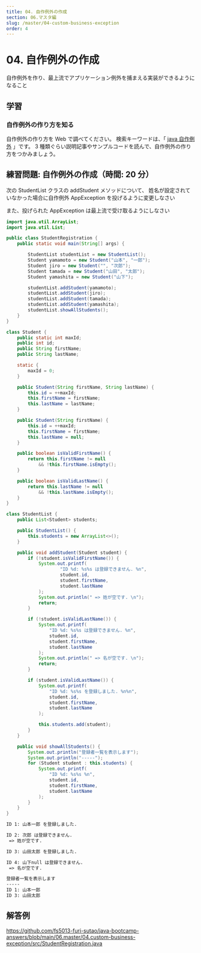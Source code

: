 ```yaml
---
title: 04. 自作例外の作成
section: 06.マスタ編
slug: /master/04-custom-business-exception
order: 4
---
```


# 04. 自作例外の作成

<p className="goal">自作例外を作り、最上流でアプリケーション例外を捕まえる実装ができるようになること</p>

## 学習

### 自作例外の作り方を知る

自作例外の作り方を Web で調べてください。
検索キーワードは、「 [java 自作例外](https://www.google.com/search?q=java+自作例外) 」です。
3 種類ぐらい説明記事やサンプルコードを読んで、自作例外の作り方をつかみましょう。

## 練習問題: 自作例外の作成（時間: 20 分）

次の StudentList クラスの addStudent メソッドについて、
姓名が設定されていなかった場合に自作例外 AppException を投げるように変更しなさい

また、投げられた AppException は最上流で受け取るようにしなさい

```java title=src/StudentRegistration.java
import java.util.ArrayList;
import java.util.List;

public class StudentRegistration {
    public static void main(String[] args) {

        StudentList studentList = new StudentList();
        Student yamamoto = new Student("山本", "一郎");
        Student jiro = new Student("", "次郎");
        Student tamada = new Student("山田", "太郎");
        Student yamashita = new Student("山下");

        studentList.addStudent(yamamoto);
        studentList.addStudent(jiro);
        studentList.addStudent(tamada);
        studentList.addStudent(yamashita);
        studentList.showAllStudents();
    }
}

class Student {
    public static int maxId;
    public int id;
    public String firstName;
    public String lastName;

    static {
        maxId = 0;
    }

    public Student(String firstName, String lastName) {
        this.id = ++maxId;
        this.firstName = firstName;
        this.lastName = lastName;
    }

    public Student(String firstName) {
        this.id = ++maxId;
        this.firstName = firstName;
        this.lastName = null;
    }

    public boolean isValidFirstName() {
        return this.firstName != null
            && !this.firstName.isEmpty();
    }

    public boolean isValidLastName() {
        return this.lastName != null
            && !this.lastName.isEmpty();
    }
}

class StudentList {
    public List<Student> students;

    public StudentList() {
        this.students = new ArrayList<>();
    }

    public void addStudent(Student student) {
        if (!student.isValidFirstName()) {
            System.out.printf(
                    "ID %d: %s%s は登録できません. %n",
                    student.id,
                    student.firstName,
                    student.lastName
            );
            System.out.println(" => 姓が空です. \n");
            return;
        }

        if (!student.isValidLastName()) {
            System.out.printf(
                "ID %d: %s%s は登録できません. %n",
                student.id,
                student.firstName,
                student.lastName
            );
            System.out.println(" => 名が空です. \n");
            return;
        }

        if (student.isValidLastName()) {
            System.out.printf(
                "ID %d: %s%s を登録しました. %n%n",
                student.id,
                student.firstName,
                student.lastName
            );

            this.students.add(student);
        }
    }

    public void showAllStudents() {
        System.out.println("登録者一覧を表示します");
        System.out.println("-----");
        for (Student student : this.students) {
            System.out.printf(
                "ID %d: %s%s %n",
                student.id,
                student.firstName,
                student.lastName
            );
        }
    }
}
```

```txt title=自作例外追加後の実行結果
ID 1: 山本一郎 を登録しました.

ID 2: 次郎 は登録できません.
 => 姓が空です.

ID 3: 山田太郎 を登録しました.

ID 4: 山下null は登録できません.
 => 名が空です.

登録者一覧を表示します
-----
ID 1: 山本一郎
ID 3: 山田太郎
```

## 解答例

https://github.com/fs5013-furi-sutao/java-bootcamp-answers/blob/main/06.master/04.custom-business-exception/src/StudentRegistration.java
